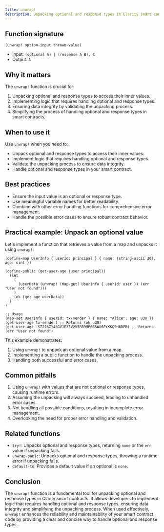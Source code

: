 ```yaml
---
title: unwrap!
description: Unpacking optional and response types in Clarity smart contracts.
---
```


## Function signature

```clarity
(unwrap! option-input thrown-value)
```
























- Input: `(optional A) | (response A B), C`
- Output: `A`

## Why it matters

The `unwrap!` function is crucial for:

1. Unpacking optional and response types to access their inner values.
2. Implementing logic that requires handling optional and response types.
3. Ensuring data integrity by validating the unpacking process.
4. Simplifying the process of handling optional and response types in smart contracts.

## When to use it

Use `unwrap!` when you need to:

- Unpack optional and response types to access their inner values.
- Implement logic that requires handling optional and response types.
- Validate the unpacking process to ensure data integrity.
- Handle optional and response types in your smart contract.

## Best practices

- Ensure the input value is an optional or response type.
- Use meaningful variable names for better readability.
- Combine with other error handling functions for comprehensive error management.
- Handle the possible error cases to ensure robust contract behavior.

## Practical example: Unpack an optional value

Let's implement a function that retrieves a value from a map and unpacks it using `unwrap!`:

```clarity
(define-map UserInfo { userId: principal } { name: (string-ascii 20), age: uint })

(define-public (get-user-age (user principal))
  (let
    (
      (userData (unwrap! (map-get? UserInfo { userId: user }) (err "User not found")))
    )
    (ok (get age userData))
  )
)

;; Usage
(map-set UserInfo { userId: tx-sender } { name: "Alice", age: u30 })
(get-user-age tx-sender) ;; Returns (ok u30)
(get-user-age 'SZ2J6ZY48GV1EZ5V2V5RB9MP66SW86PYKKQ9H6DPR) ;; Returns (err "User not found")
```
























This example demonstrates:
1. Using `unwrap!` to unpack an optional value from a map.
2. Implementing a public function to handle the unpacking process.
3. Handling both successful and error cases.

## Common pitfalls

1. Using `unwrap!` with values that are not optional or response types, causing runtime errors.
2. Assuming the unpacking will always succeed, leading to unhandled error cases.
3. Not handling all possible conditions, resulting in incomplete error management.
4. Overlooking the need for proper error handling and validation.

## Related functions

- `try!`: Unpacks optional and response types, returning `none` or the `err` value if unpacking fails.
- `unwrap-panic`: Unpacks optional and response types, throwing a runtime error if unpacking fails.
- `default-to`: Provides a default value if an optional is `none`.

## Conclusion

The `unwrap!` function is a fundamental tool for unpacking optional and response types in Clarity smart contracts. It allows developers to implement logic that requires handling optional and response types, ensuring data integrity and simplifying the unpacking process. When used effectively, `unwrap!` enhances the reliability and maintainability of your smart contract code by providing a clear and concise way to handle optional and response types.
